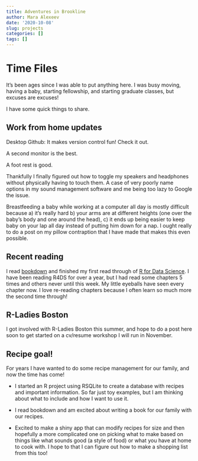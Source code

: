 ```yaml
---
title: Adventures in Brookline
author: Mara Alexeev
date: '2020-10-08'
slug: projects
categories: []
tags: []
---
```


# Time Files

It's been ages since I was able to put anything here. I was busy moving, having a baby, starting fellowship, and starting graduate classes, but excuses are excuses!

I have some quick things to share.

## Work from home updates

Desktop Github: It makes version control fun! Check it out.

A second monitor is the best. 

A foot rest is good. 

Thankfully I finally figured out how to toggle my speakers and headphones without physically having to touch them. A case of very poorly name options in my sound management software and me being too lazy to Google the issue.

Breastfeeding a baby while working at a computer all day is mostly difficult because a) it's really hard b) your arms are at different heights (one over the baby's body and one around the head), c) it ends up being easier to keep baby on your lap all day instead of putting him down for a nap. I ought really to do a post on my pillow contraption that I have made that makes this even possible. 

## Recent reading

I read [bookdown](https://bookdown.org/yihui/bookdown/) and finished my first read through of [R for Data Science](https://r4ds.had.co.nz/). I have been reading R4DS for over a year, but I had read some chapters 5 times and others never until this week. My little eyeballs have seen every chapter now. I love re-reading chapters because I often learn so much more the second time through!

## R-Ladies Boston

I got involved with R-Ladies Boston this summer, and hope to do a post here soon to get started on a cv/resume workshop I will run in November. 

## Recipe goal!

For years I have wanted to do some recipe management for our family, and now the time has come!

- I started an R project using RSQLite to create a database with recipes and important information. So far just toy examples, but I am thinking about what to include and how I want to use it.

- I read bookdown and am excited about writing a book for our family with our recipes.

- Excited to make a shiny app that can modify recipes for size and then hopefully a more complicated one on picking what to make based on things like what sounds good (a style of food) or what you have at home to cook with. I hope to that I can figure out how to make a shopping list from this too!
